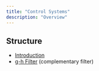 ```yaml
---
title: "Control Systems"
description: "Overview"
---
```


## Structure

- [Introduction](control/chapter-001)
- [g-h Filter](control/g-h-filter) (complementary filter)
